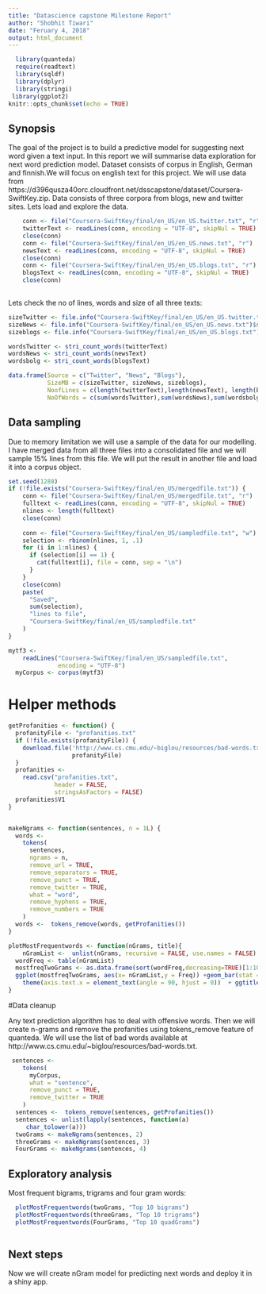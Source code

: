 ---
title: "Datascience capstone Milestone Report"
author: "Shobhit Tiwari"
date: "Feruary 4, 2018"
output: html_document
---

```{r setup, include=FALSE}
  library(quanteda)
  require(readtext)
  library(sqldf)
  library(dplyr)
  library(stringi)
 library(ggplot2)
knitr::opts_chunk$set(echo = TRUE)
```

## Synopsis

The goal of the project is to build a predictive model for suggesting next word given a text input.
In this report we will summarise data exploration for next word prediction model. 
Dataset consists of corpus in English, German and finnish.We will focus on english text for this project.
We will use data from https://d396qusza40orc.cloudfront.net/dsscapstone/dataset/Coursera-SwiftKey.zip.
Data consists of three corpora from blogs, new and twitter sites. 
Lets load and explore the data.

```{r warning=FALSE}
    conn <- file("Coursera-SwiftKey/final/en_US/en_US.twitter.txt", "r")
    twitterText <- readLines(conn, encoding = "UTF-8", skipNul = TRUE)
    close(conn) 
    conn <- file("Coursera-SwiftKey/final/en_US/en_US.news.txt", "r")
    newsText <- readLines(conn, encoding = "UTF-8", skipNul = TRUE)
    close(conn) 
    conn <- file("Coursera-SwiftKey/final/en_US/en_US.blogs.txt", "r")
    blogsText <- readLines(conn, encoding = "UTF-8", skipNul = TRUE)
    close(conn) 
  
```


Lets check the no of lines, words and size of all three texts: 

```{r}
sizeTwitter <- file.info("Coursera-SwiftKey/final/en_US/en_US.twitter.txt")$size / 1024
sizeNews <- file.info("Coursera-SwiftKey/final/en_US/en_US.news.txt")$size / 1024
sizeblogs <- file.info("Coursera-SwiftKey/final/en_US/en_US.blogs.txt")$size / 1024

wordsTwitter <- stri_count_words(twitterText)
wordsNews <- stri_count_words(newsText)
wordsbolg <- stri_count_words(blogsText)

data.frame(Source = c("Twitter", "News", "Blogs"),
           SizeMB = c(sizeTwitter, sizeNews, sizeblogs),
           NoofLines = c(length(twitterText),length(newsText), length(blogsText)),
           NoOfWords = c(sum(wordsTwitter),sum(wordsNews),sum(wordsbolg)))

```

## Data sampling

Due to memory limitation we will use a sample of the data for our modelling. 
I have merged data from all three files into a consolidated file and we will sample 15% lines from this file.
We will put the result in another file and load it into a corpus object.

```{r}
set.seed(1288)
if (!file.exists("Coursera-SwiftKey/final/en_US/mergedfile.txt")) {
    conn <- file("Coursera-SwiftKey/final/en_US/mergedfile.txt", "r")
    fulltext <- readLines(conn, encoding = "UTF-8", skipNul = TRUE)
    nlines <- length(fulltext)
    close(conn)
    
    conn <- file("Coursera-SwiftKey/final/en_US/sampledfile.txt", "w")
    selection <- rbinom(nlines, 1, .1)
    for (i in 1:nlines) {
      if (selection[i] == 1) {
        cat(fulltext[i], file = conn, sep = "\n")
      }
    }
    close(conn)
    paste(
      "Saved",
      sum(selection),
      "lines to file",
      "Coursera-SwiftKey/final/en_US/sampledfile.txt"
    )
}

mytf3 <-
    readLines("Coursera-SwiftKey/final/en_US/sampledfile.txt",
              encoding = "UTF-8")
  myCorpus <- corpus(mytf3)
```




# Helper methods 


```{r utilities}

getProfanities <- function() {
  profanityFile <- "profanities.txt"
  if (!file.exists(profanityFile)) {
    download.file('http://www.cs.cmu.edu/~biglou/resources/bad-words.txt',
                  profanityFile)
  }
  profanities <-
    read.csv("profanities.txt",
             header = FALSE,
             stringsAsFactors = FALSE)
  profanities$V1
}


makeNgrams <- function(sentences, n = 1L) {
  words <-
    tokens(
      sentences,
      ngrams = n,
      remove_url = TRUE,
      remove_separators = TRUE,
      remove_punct = TRUE,
      remove_twitter = TRUE,
      what = "word",
      remove_hyphens = TRUE,
      remove_numbers = TRUE
    )
  words <-  tokens_remove(words, getProfanities())
}

plotMostFrequentwords <- function(nGrams, title){
    nGramList <-  unlist(nGrams, recursive = FALSE, use.names = FALSE)
  wordFreq <- table(nGramList)
  mostfreqTwoGrams <- as.data.frame(sort(wordFreq,decreasing=TRUE)[1:10])
  ggplot(mostfreqTwoGrams, aes(x= nGramList,y = Freq)) +geom_bar(stat = "identity") +
    theme(axis.text.x = element_text(angle = 90, hjust = 0))  + ggtitle(title)
}


```

#Data cleanup

Any text prediction algorithm has to deal with offensive words.
Then we will create n-grams and remove the profanities using tokens_remove feature of quanteda.
We will use the list of bad words available at http://www.cs.cmu.edu/~biglou/resources/bad-words.txt.

```{r results = 'hide'}

 sentences <-
    tokens(
      myCorpus,
      what = "sentence",
      remove_punct = TRUE,
      remove_twitter = TRUE
    )
  sentences <-  tokens_remove(sentences, getProfanities())
  sentences <- unlist(lapply(sentences, function(a)
     char_tolower(a)))
  twoGrams <- makeNgrams(sentences, 2)
  threeGrams <- makeNgrams(sentences, 3)
  FourGrams <- makeNgrams(sentences, 4)
```

## Exploratory analysis 


Most frequent bigrams, trigrams and four gram words: 

```{r}
  plotMostFrequentwords(twoGrams, "Top 10 bigrams")
  plotMostFrequentwords(threeGrams, "Top 10 trigrams")
  plotMostFrequentwords(FourGrams, "Top 10 quadGrams")
  
```

## Next steps

Now we will create nGram model for predicting next words and deploy it in a shiny app.
